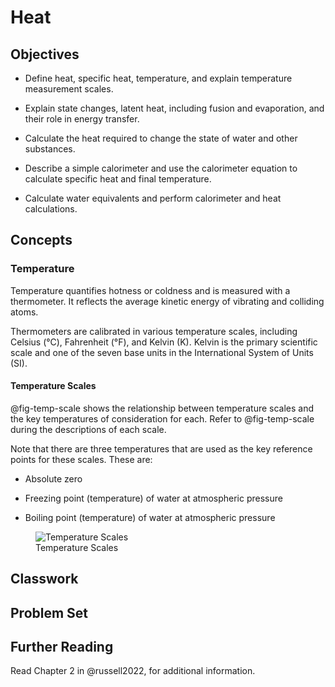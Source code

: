 # Heat {#sec-heat}

## Objectives

-   Define heat, specific heat, temperature, and explain temperature measurement scales.

-   Explain state changes, latent heat, including fusion and evaporation, and their role in energy transfer.

-   Calculate the heat required to change the state of water and other substances.

-   Describe a simple calorimeter and use the calorimeter equation to calculate specific heat and final temperature.

-   Calculate water equivalents and perform calorimeter and heat calculations.

## Concepts

### Temperature

Temperature quantifies hotness or coldness and is measured with a thermometer. It reflects the average kinetic energy of vibrating and colliding atoms.

Thermometers are calibrated in various temperature scales, including Celsius (°C), Fahrenheit (°F), and Kelvin (K). Kelvin is the primary scientific scale and one of the seven base units in the International System of Units (SI).

#### Temperature Scales

@fig-temp-scale shows the relationship between temperature scales and the key temperatures of consideration for each. Refer to @fig-temp-scale during the descriptions of each scale.

Note that there are three temperatures that are used as the key reference points for these scales. These are:

-   Absolute zero

-   Freezing point (temperature) of water at atmospheric pressure

-   Boiling point (temperature) of water at atmospheric pressure

![Temperature Scales](images/Temperature-Scales.png){#fig-temp-scale}

## Classwork

## Problem Set

## Further Reading

Read Chapter 2 in @russell2022, for additional information.
